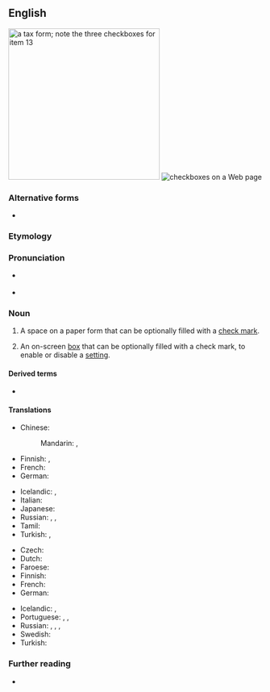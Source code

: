 {{also|check box}}
==English==
[[File:Form W-2, 2006.png|thumb|300px|a tax form; note the three checkboxes for item 13]]
[[File:Checkbox.png|thumb|checkboxes on a Web page]]

===Alternative forms===
* {{l|en|check box}}

===Etymology===
{{compound|en|check|box}}

===Pronunciation===
* {{a|UK}} {{IPA|en|/ˈtʃɛkbɒks/}}
* {{a|US}} {{IPA|en|/ˈtʃɛkbɑks/}}

===Noun===
{{en-noun}}

# A space on a paper form that can be optionally filled with a [[check mark]].
#: {{hyper|en|box}}
# {{lb|en|graphical user interface}} An on-screen [[box]] that can be optionally filled with a check mark, to enable or disable a [[setting]].
#: {{syn|en|tick box}}

====Derived terms====
* {{l|en|checkbox compliance}}

====Translations====
{{trans-top|A place on a form that can be checked or not}}
* Chinese:
*: Mandarin: {{t+|cmn|複選框|sc=Hani}}, {{t+|cmn|复选框|tr=fùxuǎnkuāng|sc=Hani}}
* Finnish: {{t+|fi|ruutu}}, {{t|fi|valintaruutu}}
* French: {{t+|fr|case à cocher|f}}
* German: {{t+|de|Kontrollkästchen|n}}
{{trans-mid}}
* Icelandic: {{t|is|gátreitur|m}}, {{t|is|merkireitur|m}}
* Italian: {{t|it|casella di spunta|f}}
* Japanese: {{t|ja|チェックボックス|tr=chekkubokkusu|sc=Jpan}}
* Russian: {{t+|ru|флажо́к|m}}, {{t|ru|чек-бо́кс|m}}, {{t+|ru|га́лочка|f}}
* Tamil: {{t+|ta|தேர்வுப் பெட்டி}}
* Turkish: {{t|tr|işaret kutusu}}, {{t|tr|onay kutusu}}
{{trans-bottom}}

{{trans-top|(graphical user interface): a feature on a webpage that can be marked or not}}
* Czech: {{t|cs|zaškrtávací pole|n}}
* Dutch: {{t+|nl|selectievakje|n}}
* Faroese: {{t|fo|avkrossingarteigur|m}}
* Finnish: {{t|fi|valintaruutu}}
* French: {{t+|fr|case à cocher|f}}
* German: {{t|de|Kontrollbox|f}}
{{trans-mid}}
* Icelandic: {{t|is|gátreitur|m}}, {{t|is|merkireitur|m}}
* Portuguese: {{t|pt|caixa de verificação|f}}, {{t|pt|caixa de seleção|f}}, {{t|pt|caixa de visto|f}}
* Russian: {{t+|ru|флажо́к|m}}, {{t+|ru|чекбо́кс|m}}, {{t+|ru|га́лочка|f}}, {{t+|ru|переключа́тель|m}}
* Swedish: {{t|sv|kryssruta|c}}
* Turkish: {{t|tr|seçme kutusu}}
{{trans-bottom}}

===Further reading===
* {{pedialite}}